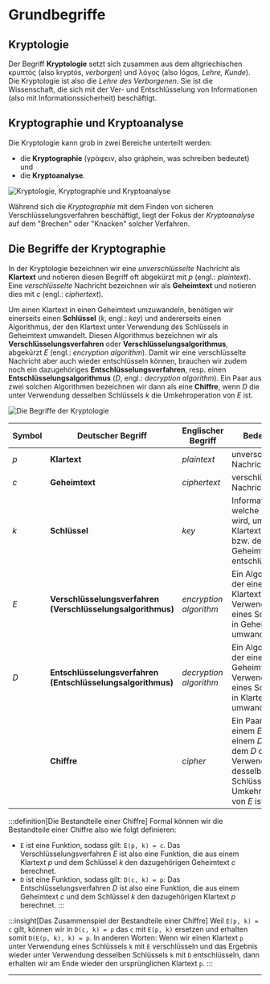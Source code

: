 # Grundbegriffe
## Kryptologie
Der Begriff **Kryptologie** setzt sich zusammen aus dem altgriechischen κρυπτός (also kryptós, _verborgen_) und λόγος (also lógos, _Lehre, Kunde_). Die Kryptologie ist also die _Lehre des Verborgenen_. Sie ist die Wissenschaft, die sich mit der Ver- und Entschlüsselung von Informationen (also mit Informationssicherheit) beschäftigt.

## Kryptographie und Kryptoanalyse
Die Kryptologie kann grob in zwei Bereiche unterteilt werden:
* die **Kryptographie** (γράφειν, also gráphein, was schreiben bedeutet) und
* die **Kryptoanalyse**.

![Kryptologie, Kryptographie und Kryptoanalyse](img/kryptologie-kryptographie-kryptoanalyse.png)

Während sich die _Kryptographie_ mit dem Finden von sicheren Verschlüsselungsverfahren beschäftigt, liegt der Fokus der _Kryptoanalyse_ auf dem "Brechen" oder "Knacken" solcher Verfahren.

## Die Begriffe der Kryptographie
In der Kryptologie bezeichnen wir eine _unverschlüsselte_ Nachricht als **Klartext** und notieren diesen Begriff oft abgekürzt mit _p_ (engl.: _plaintext_). Eine _verschlüsselte_ Nachricht bezeichnen wir als **Geheimtext** und notieren dies mit _c_ (engl.: _ciphertext_).

Um einen Klartext in einen Geheimtext umzuwandeln, benötigen wir einerseits einen **Schlüssel** (_k_, engl.: _key_) und andererseits einen Algorithmus, der den Klartext unter Verwendung des Schlüssels in Geheimtext umwandelt. Diesen Algorithmus bezeichnen wir als **Verschlüsselungsverfahren** oder **Verschlüsselungsalgorithmus**, abgekürzt _E_ (engl.: _encryption algorithm_). Damit wir eine verschlüsselte Nachricht aber auch wieder entschlüsseln können, brauchen wir zudem noch ein dazugehöriges **Entschlüsselungsverfahren**, resp. einen **Entschlüsselungsalgorithmus** (_D_, engl.: _decryption algorithm_). Ein Paar aus zwei solchen Algorithmen bezeichnen wir dann als eine **Chiffre**, wenn _D_ die unter Verwendung desselben Schlüssels _k_ die Umkehroperation von _E_ ist.

![Die Begriffe der Kryptologie](img/grundbegriffe-kryptographie.png)

| Symbol | Deutscher Begriff                                           | Englischer Begriff     | Bedeutung                                                                                                                       |
|--------|-------------------------------------------------------------|------------------------|---------------------------------------------------------------------------------------------------------------------------------|
| _p_    | **Klartext**                                                | _plaintext_            | unverschlüsselte Nachricht                                                                                                      |
| _c_    | **Geheimtext**                                              | _ciphertext_           | verschlüsselte Nachricht                                                                                                        |
| _k_    | **Schlüssel**                                               | _key_                  | Information, welche benötigt wird, um den Klartext zu ver-, bzw. den Geheimtext zu entschlüsseln                                |
| _E_    | **Verschlüsselungsverfahren (Verschlüsselungsalgorithmus)** | _encryption algorithm_ | Ein Algorithmus, der einen Klartext unter Verwendung eines Schlüssels in Geheimtext umwandelt.                                  |
| _D_    | **Entschlüsselungsverfahren (Entschlüsselungsalgorithmus)** | _decryption algorithm_ | Ein Algorithmus, der einen Geheimtext unter Verwendung eines Schlüssels in Klartext umwandelt.                                  |
|        | **Chiffre**                                                 | _cipher_               | Ein Paar aus einem _E_ und einem _D_, bei dem _D_ die unter Verwendung desselben Schlüssels _k_ die Umkehroperation von _E_ ist |

:::definition[Die Bestandteile einer Chiffre]
Formal können wir die Bestandteile einer Chiffre also wie folgt definieren:
* `E` ist eine Funktion, sodass gilt: `E(p, k) = c`. Das Verschlüsselungsverfahren _E_ ist also eine Funktion, die aus einem Klartext _p_ und dem Schlüssel _k_ den dazugehörigen Geheimtext _c_ berechnet.
* `D` ist eine Funktion, sodass gilt: `D(c, k) = p`: Das Entschlüsselungsverfahren _D_ ist also eine Funktion, die aus einem Geheimtext _c_ und dem Schlüssel _k_ den dazugehörigen Klartext _p_ berechnet.
:::

:::insight[Das Zusammenspiel der Bestandteile einer Chiffre]
Weil `E(p, k) = c` gilt, können wir in `D(c, k) = p` das `c` mit `E(p, k)` ersetzen und erhalten somit `D(E(p, k), k) = p`. In anderen Worten: Wenn wir einen Klartext `p` unter Verwendung eines Schlüssels `k` mit `E` verschlüsseln und das Ergebnis wieder unter Verwendung desselben Schlüssels `k` mit `D` entschlüsseln, dann erhalten wir am Ende wieder den ursprünglichen Klartext `p`.
:::

---
